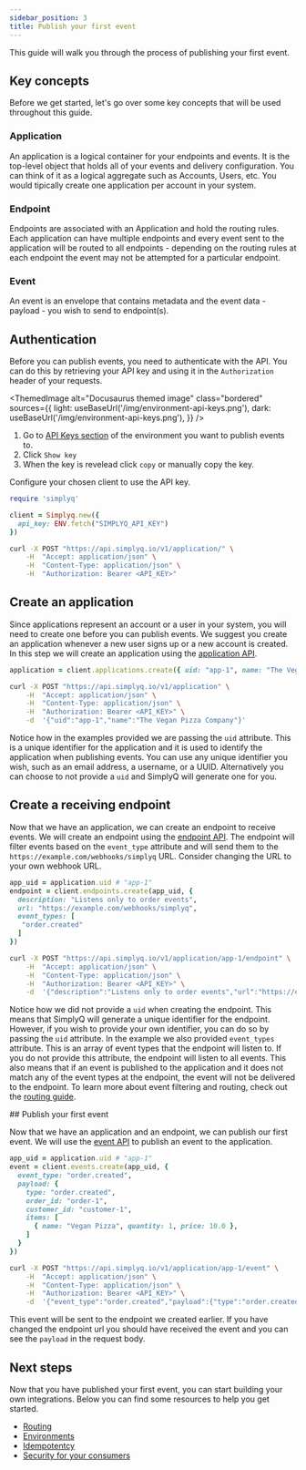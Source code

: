 ```yaml
---
sidebar_position: 3
title: Publish your first event
---
```




This guide will walk you through the process of publishing your first event.

## Key concepts

Before we get started, let's go over some key concepts that will be used throughout this guide.

### Application

An application is a logical container for your endpoints and events. It is the top-level object that holds all of your events and delivery configuration. You can think of it as a logical aggregate such as Accounts, Users, etc. You would tipically create one application per account in your system.

### Endpoint

Endpoints are associated with an Application and hold the routing rules. Each application can have multiple endpoints and every event sent to the application will be routed to all endpoints - depending on the routing rules at each endpoint the event may not be attempted for a particular endpoint.

### Event

An event is an envelope that contains metadata and the event data - payload - you wish to send to endpoint(s).


## Authentication

Before you can publish events, you need to authenticate with the API. You can do this by retrieving your API key and using it in the `Authorization` header of your requests.

<ThemedImage
  alt="Docusaurus themed image"
  class="bordered"
  sources={{
    light: useBaseUrl('/img/environment-api-keys.png'),
    dark: useBaseUrl('/img/environment-api-keys.png'),
  }}
/>

<StepsContainer>

1. Go to [API Keys section](https://app.simplyq.io/apikeys) of the environment you want to publish events to.
1. Click `Show key`
2. When the key is revelead click `copy` or manually copy the key.

</StepsContainer>

Configure your chosen client to use the API key.

<Tabs groupId="main">
<TabItem value="ruby" label="Ruby">

```ruby
require 'simplyq'

client = Simplyq.new({
  api_key: ENV.fetch("SIMPLYQ_API_KEY")
})
```

</TabItem>
<TabItem value="curl" label="cURL">

```bash
curl -X POST "https://api.simplyq.io/v1/application/" \
    -H  "Accept: application/json" \
    -H  "Content-Type: application/json" \
    -H  "Authorization: Bearer <API_KEY>"
```

</TabItem>
</Tabs>


## Create an application

Since applications represent an account or a user in your system, you will need to create one before you can publish events. We suggest you create an application whenever a new user signs up or a new account is created. In this step we will create an application using the [application API](https://developer.simplyq.io/#tag/Application/operation/PostApplication).

<Tabs groupId="main">
<TabItem value="ruby" label="Ruby">

```ruby
application = client.applications.create({ uid: "app-1", name: "The Vegan Pizza Company" })
```

</TabItem>
<TabItem value="curl" label="cURL">

```bash
curl -X POST "https://api.simplyq.io/v1/application" \
    -H  "Accept: application/json" \
    -H  "Content-Type: application/json" \
    -H  "Authorization: Bearer <API_KEY>" \
    -d  '{"uid":"app-1","name":"The Vegan Pizza Company"}'
```

</TabItem>
</Tabs>


Notice how in the examples provided we are passing the `uid` attribute. This is a unique identifier for the application and it is used to identify the application when publishing events. You can use any unique identifier you wish, such as an email address, a username, or a UUID. Alternatively you can choose to not provide a `uid` and SimplyQ will generate one for you.

## Create a receiving endpoint

Now that we have an application, we can create an endpoint to receive events. We will create an endpoint using the [endpoint API](https://developer.simplyq.io/#tag/Endpoint/operation/PostEndpoint).
The endpoint will filter events based on the `event_type` attribute and will send them to the `https://example.com/webhooks/simplyq` URL. Consider changing the URL to your own webhook URL.


<Tabs groupId="main">
<TabItem value="ruby" label="Ruby">

```ruby
app_uid = application.uid # "app-1"
endpoint = client.endpoints.create(app_uid, {
  description: "Listens only to order events",
  url: "https://example.com/webhooks/simplyq",
  event_types: [
   "order.created"
  ]
})
```

</TabItem>
<TabItem value="curl" label="cURL">

```bash
curl -X POST "https://api.simplyq.io/v1/application/app-1/endpoint" \
    -H  "Accept: application/json" \
    -H  "Content-Type: application/json" \
    -H  "Authorization: Bearer <API_KEY>" \
    -d  '{"description":"Listens only to order events","url":"https://example.com/webhooks/simplyq","event_types":["order.created"]}'
```

</TabItem>
</Tabs>

Notice how we did not provide a `uid` when creating the endpoint. This means that SimplyQ will generate a unique identifier for the endpoint. However, if you wish to provide your own identifier, you can do so by passing the `uid` attribute.
In the example we also provided `event_types` attribute. This is an array of event types that the endpoint will listen to. If you do not provide this attribute, the endpoint will listen to all events. This also means that if an event is published to the application and it does not match any of the event types at the endpoint, the event will not be delivered to the endpoint. To learn more about event filtering and routing, check out the [routing guide](/docs/getting-started/routing).

## Publish your first event

Now that we have an application and an endpoint, we can publish our first event. We will use the [event API](https://developer.simplyq.io/#tag/Event/operation/PostEvent) to publish an event to the application.

<Tabs groupId="main">
<TabItem value="ruby" label="Ruby">

```ruby
app_uid = application.uid # "app-1"
event = client.events.create(app_uid, {
  event_type: "order.created",
  payload: {
    type: "order.created",
    order_id: "order-1",
    customer_id: "customer-1",
    items: [
      { name: "Vegan Pizza", quantity: 1, price: 10.0 },
    ]
  }
})
```

</TabItem>
<TabItem value="curl" label="cURL">

```bash
curl -X POST "https://api.simplyq.io/v1/application/app-1/event" \
    -H  "Accept: application/json" \
    -H  "Content-Type: application/json" \
    -H  "Authorization: Bearer <API_KEY>" \
    -d  '{"event_type":"order.created","payload":{"type":"order.created","order_id":"order-1","customer_id":"customer-1","items":[{"name":"Vegan Pizza","quantity":1,"price":10.0}]}}'
```

</TabItem>
</Tabs>

This event will be sent to the endpoint we created earlier. If you have changed the endpoint url you should have received the event and you can see the `payload` in the request body.


## Next steps

Now that you have published your first event, you can start building your own integrations. Below you can find some resources to help you get started.

- [Routing](/docs/getting-started/routing)
- [Environments](/docs/getting-started/environments)
- [Idempotentcy](/docs/getting-started/idempotency)
- [Security for your consumers](/docs/getting-started/security)
